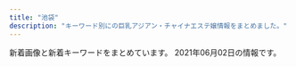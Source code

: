 ```yaml
---
title: "池袋"
description: "キーワード別にの巨乳アジアン・チャイナエステ嬢情報をまとめました。"
---
```


新着画像と新着キーワードをまとめています。
2021年06月02日の情報です。

<DmmAffiliateIns />
<KeywordTable
  shops={
    [
    {
        "station": "JR\u6c60\u888b\u99c5\u6771\u53e3",
        "keywords": {
            "86": 34,
            "C": 63,
            "84": 54,
            "85": 17,
            "D": 26
        },
        "name": "\u73ca\u745a\u6d77\u5cb8",
        "url": "http://ccgirl.work/",
        "img_links": [
            "http://ccgirl.work/img/bana02.jpg",
            "http://ccgirl.work/staff/kayuri2.jpg",
            "http://www.ccgirl.work/img/bana03.jpg",
            "http://ccgirl.work/staff/riri1.jpg",
            "http://ccgirl.work/staff/kayuri3.jpg",
            "http://ccgirl.work/staff/ai1.jpg",
            "http://ccgirl.work/staff/aya1.jpg",
            "http://ccgirl.work/staff/koko1.jpg",
            "http://www.ccgirl.work/img/bana02.jpg",
            "http://ccgirl.work/staff/aya2.jpg",
            "http://ccgirl.work/img/contentsbottom.png",
            "http://ccgirl.work/staff/aya3.jpg",
            "http://www.ccgirl.work/staff/aya3.jpg",
            "http://ccgirl.work/staff/kayuri1.jpg",
            "http://ccgirl.work/img/interior.jpg",
            "http://www.ccgirl.work/staff/riri1.jpg",
            "http://ccgirl.work/img/bana03.jpg",
            "http://www.ccgirl.work/staff/hana1.jpg",
            "http://www.ccgirl.work/staff/koko1.jpg",
            "http://www.ccgirl.work/img/s/s_qa.png",
            "http://www.ccgirl.work/staff/riri2.jpg",
            "http://ccgirl.work/staff/koko2.jpg",
            "http://www.ccgirl.work/staff/aya1.jpg",
            "http://www.ccgirl.work/staff/aya2.jpg",
            "http://www.ccgirl.work/staff/kayuri1.jpg",
            "http://ccgirl.work/img/s/s_qa.png",
            "http://ccgirl.work/img/icon/new.jpg",
            "http://www.ccgirl.work/staff/koko2.jpg",
            "http://www.ccgirl.work/staff/ai1.jpg",
            "http://ccgirl.work/staff/ai3.jpg",
            "http://ccgirl.work/staff/ai2.jpg",
            "http://www.ccgirl.work/img/contentsbottom.png",
            "http://ccgirl.work/staff/hana1.jpg",
            "http://www.ccgirl.work/img/icon/new.jpg",
            "http://ccgirl.work/staff/riri2.jpg"
        ]
    },
    {
        "img_links": [
            "https://honeybee2.com/images/img_gallery_01.png",
            "https://honeybee2.com/images_staff/150/091116274617.jpg",
            "https://honeybee2.com/images/bnr_side_card.png",
            "https://honeybee2.com/images/bnr_88_31.jpg",
            "https://honeybee2.com/images_staff/134/041314164177.jpg",
            "https://honeybee2.com/images/icon_ranking_04.png",
            "https://honeybee2.com/images/bnr_200_40.jpg",
            "https://honeybee2.com/images_staff/99/110211050217.jpg",
            "https://honeybee2.com/images/icon_ranking_01.png",
            "https://honeybee2.com/images/vis_profileframe.png",
            "https://honeybee2.com/images/no_image.jpg",
            "https://honeybee2.com/images/bnr_160_45.jpg",
            "https://honeybee2.com/images_staff/133/050114310512.jpg",
            "https://honeybee2.com/images_staff/111/070714141435.jpg",
            "https://honeybee2.com/images_staff/133/041312285087.jpg",
            "https://honeybee2.com/images_staff/111/050114432551.jpg",
            "https://honeybee2.com/images_staff/117/050114225897.jpg",
            "https://honeybee2.com/images/img_gallery_04.png",
            "https://honeybee2.com/images_staff/60/032207120681.jpg",
            "https://honeybee2.com/images/img_info_01.png",
            "https://honeybee2.com/images_staff/150/050113284720.jpg",
            "https://honeybee2.com/images/icon_new.png",
            "https://honeybee2.com/images_staff/175/050113092189.jpg",
            "https://honeybee2.com/images/pagetop_off.png",
            "https://honeybee2.com/images_staff/60/050115251333.jpg",
            "https://honeybee2.com/images/btn_next.png",
            "https://honeybee2.com/images_staff/108/050115134296.jpg",
            "https://honeybee2.com/images/img_info.png",
            "https://honeybee2.com/images/btn_back.png",
            "https://honeybee2.com/images_staff/142/050113450875.jpg",
            "https://honeybee2.com/images/img_gallery_05.png",
            "https://honeybee2.com/images/bnr_468_60.jpg",
            "https://honeybee2.com/images/img_gallery_03.png",
            "https://honeybee2.com/images/icon_ranking_03.png",
            "https://honeybee2.com/images_staff/99/050115040623.jpg",
            "https://honeybee2.com/images_staff/168/111319171076.jpg",
            "https://honeybee2.com/images/vis_castframe_01.png",
            "https://honeybee2.com/images/bnr_side_concept.png",
            "https://honeybee2.com/images_staff/176/050115410027.jpg",
            "https://honeybee2.com/images/img_gallery_06.png",
            "https://honeybee2.com/images/img_info_02.png",
            "https://honeybee2.com/images_staff/136/041523165620.jpg",
            "https://honeybee2.com/images/img_info_03.png",
            "https://honeybee2.com/images_staff/142/060611265633.jpg",
            "https://honeybee2.com/images_staff/136/050114025434.jpg",
            "https://honeybee2.com/images/icon_ranking_05.png",
            "https://honeybee2.com/images_staff/168/050113400416.jpg",
            "https://honeybee2.com/images_staff/117/082321050834.jpg",
            "https://honeybee2.com/images/img_gallery_02.png"
        ],
        "keywords": {
            "C": 261,
            "D": 197,
            "82": 65,
            "83": 144,
            "88": 44,
            "84": 250,
            "85": 99,
            "F": 45
        },
        "station": "JR\u6c60\u888b\u99c5\u897f\u53e3(\u5317)",
        "url": "https://honeybee2.com/",
        "name": "\u30cf\u30cb\u30fc\u30d3\u30fc"
    },
    {
        "keywords": {},
        "url": "http://iris.iest.info/",
        "img_links": [],
        "station": "JR\u6c60\u888b\u99c5\u6771\u53e3",
        "name": "\u30b9\u30de\u30a4\u30eb"
    },
    {
        "img_links": [
            "http://foryou-est.tokyo/images/zi_staff.png",
            "http://foryou-est.tokyo/images/down.png",
            "http://foryou-est.tokyo/images/yuri.jpg",
            "http://foryou-est.tokyo/images/yumi.jpg",
            "http://foryou-est.tokyo/images/up.png",
            "http://foryou-est.tokyo/images/sp02.jpg",
            "http://foryou-est.tokyo/images/aya.jpg",
            "http://foryou-est.tokyo/images/mobile.png",
            "http://foryou-est.tokyo/images/mika.jpg",
            "http://foryou-est.tokyo/images/yuki.jpg",
            "http://foryou-est.tokyo/images/sp03.jpg",
            "http://foryou-est.tokyo/images/flash1.jpg",
            "http://foryou-est.tokyo/images/kina.jpg",
            "http://foryou-est.tokyo/images/sp01.jpg",
            "http://foryou-est.tokyo/images/ai.jpg",
            "http://foryou-est.tokyo/images/riri.jpg",
            "http://foryou-est.tokyo/images/emi.jpg"
        ],
        "url": "http://foryou-est.tokyo/",
        "keywords": {},
        "name": "For You",
        "station": "JR\u6c60\u888b\u99c5\u897f\u53e3"
    },
    {
        "name": "\u5fc3\u30d1\u30e9\u30c0\u30a4\u30b9",
        "keywords": {},
        "station": "JR\u6c60\u888b\u99c5\u897f\u53e3",
        "img_links": [
            "http://new-paradise.net/images/flash1.jpg",
            "http://new-paradise.net/images/kanna02.jpg",
            "http://new-paradise.net/images/r3.jpg",
            "http://new-paradise.net/images/kiki.jpg",
            "http://new-paradise.net/images/misaki01.jpg",
            "http://new-paradise.net/images/misaki02.jpg",
            "http://new-paradise.net/images/a4.jpg",
            "http://new-paradise.net/images/down.png",
            "http://new-paradise.net/images/noa.jpg",
            "http://new-paradise.net/images/info.jpg",
            "http://new-paradise.net/images/itigo.jpg",
            "http://new-paradise.net/images/a6.jpg",
            "http://new-paradise.net/images/zi_staff.png",
            "http://new-paradise.net/images/a7.jpg",
            "http://new-paradise.net/images/a3.jpg",
            "http://new-paradise.net/images/a2.jpg",
            "http://new-paradise.net/images/a5.jpg",
            "http://new-paradise.net/images/kiki02.jpg",
            "http://new-paradise.net/images/up.png",
            "http://new-paradise.net/images/a1.jpg",
            "http://new-paradise.net/images/honoka.jpg",
            "http://new-paradise.net/images/mobile.png",
            "http://new-paradise.net/images/g0.jpg"
        ],
        "url": "http://new-paradise.net/"
    },
    {
        "url": "http://www.yurari-massage.work/",
        "name": "\u3086\u3089\u308a",
        "keywords": {
            "87": 8,
            "88": 3,
            "E": 6,
            "86": 23,
            "C": 35,
            "D": 14
        },
        "station": "JR\u6c60\u888b\u99c5\u897f\u53e3(\u5317)",
        "img_links": [
            "http://www.yurari-massage.work/img/m6.jpg",
            "http://www.yurari-massage.work/img/st29.jpg",
            "http://www.yurari-massage.work/img/sta31.jpg",
            "http://www.yurari-massage.work/img/st22.jpg",
            "http://www.yurari-massage.work/img/m4.jpg",
            "http://www.yurari-massage.work/img/mobile.png",
            "http://www.yurari-massage.work/img/st022.jpg",
            "http://www.yurari-massage.work/img/sta32.jpg",
            "http://www.yurari-massage.work/img/sta30.jpg",
            "http://www.yurari-massage.work/img/sta22.jpg",
            "http://www.yurari-massage.work/img/head.jpg",
            "http://www.yurari-massage.work/img/st32.jpg",
            "http://www.yurari-massage.work/img/m60.jpg",
            "http://www.yurari-massage.work/img/st027.jpg",
            "http://www.yurari-massage.work/img/m1.jpg",
            "http://www.yurari-massage.work/img/sta4.jpg",
            "http://www.yurari-massage.work/img/st30.jpg",
            "http://www.yurari-massage.work/img/st021.jpg",
            "http://www.yurari-massage.work/img/sta27.jpg",
            "http://www.yurari-massage.work/img/st031.jpg",
            "http://www.yurari-massage.work/img/st4.jpg",
            "http://www.yurari-massage.work/img/sta7.jpg",
            "http://www.yurari-massage.work/img/st11.jpg",
            "http://www.yurari-massage.work/img/sta29.jpg",
            "http://www.yurari-massage.work/img/sta25.jpg",
            "http://www.yurari-massage.work/img/st25.jpg",
            "http://www.yurari-massage.work/img/nos.jpg",
            "http://www.yurari-massage.work/img/sta21.jpg",
            "http://www.yurari-massage.work/img/r9.jpg",
            "http://www.yurari-massage.work/img/m2.jpg",
            "http://www.yurari-massage.work/img/campian.jpg",
            "http://www.yurari-massage.work/img/st21.jpg",
            "http://www.yurari-massage.work/img/sta26.jpg",
            "http://www.yurari-massage.work/img/st032.jpg",
            "http://www.yurari-massage.work/img/m30.jpg",
            "http://www.yurari-massage.work/img/st19.jpg",
            "http://www.yurari-massage.work/img/m20.jpg",
            "http://www.yurari-massage.work/img/st31.jpg",
            "http://www.yurari-massage.work/img/st030.jpg",
            "http://www.yurari-massage.work/img/m40.jpg",
            "http://www.yurari-massage.work/img/st7.jpg",
            "http://www.yurari-massage.work/img/st07.jpg",
            "http://www.yurari-massage.work/img/st017.jpg",
            "http://www.yurari-massage.work/img/m10.jpg",
            "http://www.yurari-massage.work/img/st26.jpg",
            "http://www.yurari-massage.work/img/m50.jpg",
            "http://www.yurari-massage.work/img/st27.jpg",
            "http://www.yurari-massage.work/img/st026.jpg",
            "http://www.yurari-massage.work/img/m5.jpg",
            "http://www.yurari-massage.work/img/m3.jpg",
            "http://www.yurari-massage.work/img/st17.jpg"
        ]
    },
    {
        "img_links": [
            "http://koi.este.work/b_girl.png",
            "http://koi.este.work/t1.jpg",
            "http://momipara.jp/img/link/momi88.jpg",
            "http://koi.este.work/b_news.png",
            "http://koi.este.work/tennai4.jpg",
            "http://koi.este.work/mens-esthe.png",
            "http://koi.este.work/2/uploadimg/1565558725.jpg",
            "http://koi.este.work/tennai.png",
            "http://koi.este.work/top.jpg",
            "http://koi.este.work/2/uploadimg/1579481243.jpg",
            "http://koi.este.work/t3.jpg",
            "http://koi.este.work/2/uploadimg/1577672563.jpg",
            "http://koi.este.work/tennai2.jpg",
            "http://koi.este.work/tennai3.jpg",
            "http://koi.este.work/2/uploadimg/1601879728.jpg",
            "http://koi.este.work/up_5_3_0.jpg"
        ],
        "station": "JR\u6c60\u888b\u99c5\u897f\u53e3",
        "name": "\u604b",
        "url": "http://koi.este.work/",
        "keywords": {
            "83": 18,
            "C": 12,
            "D": 18,
            "86": 6,
            "85": 6
        }
    },
    {
        "url": "http://hanamizuki.jpn.cm/",
        "station": "JR\u6c60\u888b\u99c5\u6771\u53e3",
        "keywords": {
            "95": 1,
            "H": 2,
            "88": 1
        },
        "name": "\u6c34\u6728\u82b1",
        "img_links": [
            "http://hanamizuki.jpn.cm/images/room4.jpg",
            "http://hanamizuki.jpn.cm/images/room2.jpg",
            "http://hanamizuki.jpn.cm/images/mobile.png",
            "http://hanamizuki.jpn.cm/images/s_staff.png",
            "http://hanamizuki.jpn.cm/images/room1.jpg",
            "http://hanamizuki.jpn.cm/images/room3.jpg",
            "http://hanamizuki.jpn.cm/images/top.png",
            "http://hanamizuki.jpn.cm/photos/sites/43/2019/12/2019122511054726.jpg",
            "http://hanamizuki.jpn.cm/photos/sites/43/2017/11/2017110204162215.jpg",
            "http://hanamizuki.jpn.cm/images/s_news.png",
            "http://hanamizuki.jpn.cm/photos/sites/43/2021/02/2021020211590282.jpg",
            "http://hanamizuki.jpn.cm/photos/sites/43/2019/12/2019122511054178.jpg",
            "http://hanamizuki.jpn.cm/photos/sites/43/2017/11/2017110204161468.jpg"
        ]
    },
    {
        "station": "JR\u6c60\u888b\u99c5\u897f\u53e3(\u5317)",
        "img_links": [
            "http://es-hana.work/img/yui1.jpg",
            "http://es-hana.work/images/sys2.jpg",
            "http://es-hana.work/images/line.jpg",
            "http://es-hana.work/staff/ai.jpg",
            "http://es-hana.work/images/staff_t.jpg",
            "http://es-hana.work/images/ac1.jpg",
            "http://es-hana.work/images/5.jpg",
            "http://es-hana.work/images/head.jpg",
            "http://es-hana.work/staff/miki.jpg",
            "http://es-hana.work/images/ac2.jpg",
            "http://es-hana.work/images/1.jpg",
            "http://es-hana.work/images/tg.jpg",
            "http://es-hana.work/images/8.jpg",
            "http://es-hana.work/staff/haruka.jpg",
            "http://es-hana.work/images/interior_t.jpg",
            "http://es-hana.work/img/miki1.jpg",
            "http://es-hana.work/staff/nana.jpg",
            "http://es-hana.work/img/aya1.jpg",
            "http://es-hana.work/images/3.jpg",
            "http://es-hana.work/img/nami1.jpg",
            "http://es-hana.work/images/2.jpg",
            "http://es-hana.work/images/sys1.jpg",
            "http://es-hana.work/images/news.jpg",
            "http://es-hana.work/img/haruka1.jpg",
            "http://es-hana.work/images/7.jpg",
            "http://es-hana.work/images/int.jpg",
            "http://es-hana.work/images/9.jpg",
            "http://es-hana.work/images/6.jpg",
            "http://es-hana.work/staff/yuna.jpg",
            "http://es-hana.work/staff/yui.jpg",
            "http://es-hana.work/img/rina1.jpg",
            "http://es-hana.work/img/ai1.jpg",
            "http://es-hana.work/img/nana1.jpg",
            "http://es-hana.work/staff/aya.jpg",
            "http://es-hana.work/staff/rina.jpg",
            "http://es-hana.work/staff/nami.jpg"
        ],
        "name": "\u82b1\u6c34\u6728",
        "url": "http://es-hana.work/",
        "keywords": {}
    },
    {
        "name": "\u6e80\u6708\u5802",
        "img_links": [],
        "url": "http://mangetsudou.tyo.cm/",
        "keywords": {},
        "station": "JR\u6c60\u888b\u99c5\u897f\u53e3"
    },
    {
        "url": "http://primore.jpest.net/",
        "name": "Primore \uff5e\u30d7\u30ea\u30e2\u30a2\uff5e",
        "keywords": {},
        "station": "JR\u6c60\u888b\u99c5\u6771\u53e3",
        "img_links": [
            "http://primore.jpest.net/uploads//sites/9/2020/06/aroma1.jpg",
            "http://primore.jpest.net/uploads//sites/9/2020/06/02.jpg",
            "http://primore.jpest.net/uploads//sites/9/2020/06/r4.jpg",
            "http://primore.jpest.net/uploads//sites/9/2020/06/s4.jpg",
            "http://primore.jpest.net/uploads//sites/9/2020/06/r3.jpg",
            "http://primore.jpest.net/uploads//sites/9/2020/06/01.jpg",
            "http://primore.jpest.net/uploads//sites/9/2020/06/s2.jpg",
            "http://primore.jpest.net/uploads//sites/9/2020/06/s3.jpg",
            "http://primore.jpest.net/uploads//sites/9/2020/06/top-2.png",
            "http://primore.jpest.net/uploads//sites/9/2020/06/r2.jpg",
            "http://primore.jpest.net/uploads//sites/9/2020/06/r5.jpg",
            "http://primore.jpest.net/uploads//sites/9/2021/04/1.jpg",
            "http://primore.jpest.net/uploads//sites/9/2021/04/2.jpg",
            "http://primore.jpest.net/uploads//sites/9/2020/06/4.jpg",
            "http://primore.jpest.net/uploads//sites/9/2021/04/3.jpg",
            "http://primore.jpest.net/uploads//sites/9/2020/06/aroma2.jpg",
            "http://primore.jpest.net/uploads//sites/9/2020/06/s1.jpg",
            "http://primore.jpest.net/uploads//sites/9/2020/06/top1-3.png",
            "http://primore.jpest.net/uploads//sites/9/2020/06/r1.jpg"
        ]
    },
    {
        "img_links": [
            "http://awakoku.net/girls/miyuki1.jpg",
            "http://awakoku.net/girls/aya1.jpg",
            "http://awakoku.net/girls/miyuki2.jpg",
            "http://awakoku.net/image/pickup.jpg",
            "http://manpuku-web2.sakura.ne.jp/awakoku/image/header.jpg",
            "http://awakoku.net/topics/img/7-1.jpg",
            "http://awakoku.net/girls/yumi.jpg",
            "http://awakoku.net/girls/nana11.jpg",
            "http://awakoku.net/girls/noimage.jpg",
            "http://awakoku.net/girls/misaki2.jpg",
            "http://awakoku.net/girls/kana1.jpg",
            "http://awakoku.net/girls/nagisa1.jpg",
            "http://awakoku.net/girls/yuri2.jpg",
            "http://awakoku.net/girls/hana1.jpg",
            "http://awakoku.net/girls/nagisa2.jpg",
            "http://awakoku.net/girls/kana2.jpg",
            "http://awakoku.net/girls/nana22.jpg",
            "http://awakoku.net/girls/sakura1.jpg",
            "http://awakoku.net/girls/saki1.jpg",
            "http://awakoku.net/girls/yuri1.jpg",
            "http://awakoku.net/girls/misaki1.jpg",
            "http://awakoku.net/girls/ami1.jpg",
            "http://awakoku.net/girls/mina2.jpg",
            "http://awakoku.net/girls/hana2.jpg",
            "http://awakoku.net/girls/mina1.jpg"
        ],
        "url": "http://awakoku.net/",
        "station": "JR\u6c60\u888b\u99c5\u897f\u53e3",
        "keywords": {
            "F": 1,
            "87": 3,
            "C": 23,
            "83": 4,
            "84": 3,
            "D": 1,
            "88": 2,
            "85": 2,
            "86": 1,
            "E": 2
        },
        "name": "\u30a2\u30ef\u56fd\u515a"
    },
    {
        "img_links": [
            "http://manian-ikebukuro.com/image/cast/cast_64_1_s.jpg",
            "http://manian-ikebukuro.com/image/cast/10x10.jpg",
            "http://manian-ikebukuro.com/image/cast/cast_64_2_l.jpg",
            "http://manian-ikebukuro.com/img/news3.png",
            "http://manian-ikebukuro.com/image/cast/cast_75_1_s.jpg",
            "http://manian-ikebukuro.com/image/cast/cast_74_1_l.jpg",
            "http://manian-ikebukuro.com/image/cast/cast_70_2_l.jpg",
            "http://manian-ikebukuro.com/img/header0.jpg",
            "http://manian-ikebukuro.com/image/cast/cast_67_1_s.jpg",
            "http://manian-ikebukuro.com/image/cast/cast_2_2_l.jpg",
            "http://manian-ikebukuro.com/image/cast/cast_63_1_s.jpg",
            "http://manian-ikebukuro.com/image/cast/cast_80_1_l.jpg",
            "http://manian-ikebukuro.com/sp/img/tel.png",
            "http://manian-ikebukuro.com/image/cast/cast_68_1_s.jpg",
            "http://manian-ikebukuro.com/image/cast/cast_47_1_s.jpg",
            "http://manian-ikebukuro.com/image/cast/cast_63_1_l.jpg",
            "http://manian-ikebukuro.com/image/cast/cast_64_1_l.jpg",
            "http://manian-ikebukuro.com/image/cast/cast_74_2_l.jpg",
            "http://manian-ikebukuro.com/image/cast/cast_75_1_l.jpg",
            "http://manian-ikebukuro.com/image/cast/cast_74_1_s.jpg",
            "http://manian-ikebukuro.com/image/cast/cast_69_1_s.jpg",
            "http://manian-ikebukuro.com/image/cast/cast_6_2_l.jpg",
            "http://manian-ikebukuro.com/image/cast/cast_47_2_l.jpg",
            "http://manian-ikebukuro.com/image/cast/cast_71_1_s.jpg",
            "http://manian-ikebukuro.com/img/tel.png",
            "http://manian-ikebukuro.com/img/news1.png",
            "http://manian-ikebukuro.com/image/cast/cast_2_1_s.jpg",
            "http://manian-ikebukuro.com/image/cast/cast_77_1_s.jpg",
            "http://manian-ikebukuro.com/img/pickupGirl.png",
            "http://manian-ikebukuro.com/image/cast/cast_67_2_l.jpg",
            "http://manian-ikebukuro.com/image/cast/cast_80_2_l.jpg",
            "http://manian-ikebukuro.com/img/bar_profile.png",
            "http://manian-ikebukuro.com/img/spSite.jpg",
            "http://manian-ikebukuro.com/image/cast/cast_73_1_l.jpg",
            "http://manian-ikebukuro.com/img/bar_staff.png",
            "http://manian-ikebukuro.com/image/cast/cast_73_1_s.jpg",
            "http://manian-ikebukuro.com/image/cast/cast_6_1_l.jpg",
            "http://manian-ikebukuro.com/image/cast/cast_6_1_s.jpg",
            "http://manian-ikebukuro.com/image/cast/cast_2_1_l.jpg",
            "http://manian-ikebukuro.com/image/cast/cast_70_1_l.jpg",
            "http://manian-ikebukuro.com/image/cast/cast_75_2_l.jpg",
            "http://manian-ikebukuro.com/img/line1.jpg",
            "http://manian-ikebukuro.com/image/cast/cast_73_2_l.jpg",
            "http://manian-ikebukuro.com/image/cast/cast_67_1_l.jpg",
            "http://manian-ikebukuro.com/img/QRcode.png",
            "http://manian-ikebukuro.com/image/cast/cast_70_1_s.jpg",
            "http://manian-ikebukuro.com/image/cast/cast_47_1_l.jpg",
            "http://manian-ikebukuro.com/image/cast/cast_80_1_s.jpg"
        ],
        "station": "JR\u6c60\u888b\u99c5\u6771\u53e3",
        "url": "http://manian-ikebukuro.com/",
        "name": "\u6d17\u4f53\u30de\u30cb\u30a2",
        "keywords": {}
    },
    {
        "keywords": {
            "C": 8
        },
        "url": "http://monaliza.xyz/",
        "station": "JR\u6c60\u888b\u99c5\u897f\u53e3",
        "img_links": [
            "http://monaliza.xyz/images/index_c1.jpg",
            "http://monaliza.xyz/images/r02.jpg",
            "http://monaliza.xyz/images/gallery_image01b.jpg",
            "http://monaliza.xyz/images/r03.jpg",
            "http://monaliza.xyz/images/g6.jpg",
            "http://monaliza.xyz/images/r04.jpg",
            "http://monaliza.xyz/images/index_c2.jpg",
            "http://monaliza.xyz/images/mobile.jpg",
            "http://monaliza.xyz/images/aoyi.jpg",
            "http://monaliza.xyz/images/r01.jpg",
            "http://monaliza.xyz/images/top.jpg",
            "http://monaliza.xyz/images/g4.jpg",
            "http://monaliza.xyz/images/index_c3.jpg",
            "http://monaliza.xyz/images/g7.jpg",
            "http://monaliza.xyz/images/yuki.jpg"
        ],
        "name": "MONA\u30fbLIZA \u30e2\u30ca\u30fb\u30ea\u30b6"
    },
    {
        "station": "JR\u6c60\u888b\u99c5\u897f\u53e3",
        "url": "http://c-sun2.com/",
        "keywords": {
            "85": 4,
            "83": 10,
            "84": 8,
            "81": 4,
            "82": 10
        },
        "img_links": [
            "http://c-sun2.com/image/cast/cast_471_2_l.jpg",
            "http://c-sun2.com/image/cast/cast_393_2_l.jpg",
            "http://c-sun2.com/image/cast/cast_390_2_l.jpg",
            "http://c-sun2.com/image/shame/192_1_l.jpg",
            "http://c-sun2.com/image/cast/cast_393_1_l.jpg",
            "http://c-sun2.com/img/topbar_news.png",
            "http://c-sun2.com/image/cast/cast_466_2_l.jpg",
            "http://c-sun2.com/image/cast/cast_485_2_l.jpg",
            "http://c-sun2.com/image/cast/cast_496_1_l.jpg",
            "http://c-sun2.com/image/cast/cast_453_2_l.jpg",
            "http://c-sun2.com/image/cast/cast_466_1_l.jpg",
            "http://c-sun2.com/img/header.jpg",
            "http://c-sun2.com/image/cast/cast_533_2_l.jpg",
            "http://c-sun2.com/image/cast/cast_326_2_l.jpg",
            "http://c-sun2.com/image/cast/cast_484_2_l.jpg",
            "http://c-sun2.com/image/cast/cast_524_2_l.jpg",
            "http://c-sun2.com/img/topbar_osusume.png",
            "http://c-sun2.com/image/cast/cast_534_2_l.jpg",
            "http://c-sun2.com/image/cast/cast_473_1_l.jpg",
            "http://c-sun2.com/image/cast/cast_362_1_l.jpg",
            "http://c-sun2.com/image/cast/cast_360_1_l.jpg",
            "http://c-sun2.com/image/cast/cast_484_1_l.jpg",
            "http://c-sun2.com/image/cast/cast_360_2_l.jpg",
            "http://c-sun2.com/image/cast/cast_533_1_l.jpg",
            "http://c-sun2.com/image/cast/cast_524_1_l.jpg",
            "http://c-sun2.com/img/bar_grallery.png",
            "http://c-sun2.com/image/cast/cast_473_2_l.jpg",
            "http://c-sun2.com/image/cast/cast_492_1_l.jpg",
            "http://c-sun2.com/image/cast/cast_357_1_l.jpg",
            "http://c-sun2.com/image/cast/cast_390_1_l.jpg",
            "http://c-sun2.com/img/bar_profile.png",
            "http://c-sun2.com/image/cast/cast_580_1_l.jpg",
            "http://c-sun2.com/img/topbar_camp.png",
            "http://c-sun2.com/image/cast/cast_496_2_l.jpg",
            "http://c-sun2.com/image/cast/cast_534_1_l.jpg",
            "http://c-sun2.com/image/cast/cast_485_1_l.jpg",
            "http://c-sun2.com/img/bar_therapist.png",
            "http://c-sun2.com/image/cast/cast_492_2_l.jpg",
            "http://c-sun2.com/image/cast/cast_471_1_l.jpg",
            "http://c-sun2.com/image/cast/cast_453_1_l.jpg",
            "http://c-sun2.com/img/event/camp3.jpg",
            "http://c-sun2.com/img/icon/new.png",
            "http://c-sun2.com/image/cast/cast_326_1_l.jpg",
            "http://c-sun2.com/image/cast/cast_357_2_l.jpg",
            "http://c-sun2.com/image/cast/cast_362_2_l.jpg"
        ],
        "name": "\u30b9\u30a4\u30fc\u30c8\u30de\u30c3\u30c8"
    },
    {
        "img_links": [
            "http://salon-arm.com/staff/reina/01mb.jpg",
            "http://salon-arm.com/staff/nana/01mb.jpg",
            "http://salon-arm.com/staff/saya/01mb.jpg",
            "http://salon-arm.com/pic/top.png",
            "http://salon-arm.com/staff/midori/01mb.jpg",
            "http://salon-arm.com/staff/mai/01mb.jpg",
            "http://salon-arm.com/staff/kaori/01.jpg",
            "http://salon-arm.com/staff/ichigo/01.jpg",
            "http://salon-arm.com/staff/midori/01.jpg",
            "http://salon-arm.com/staff/ai/01mb.jpg",
            "http://salon-arm.com/staff/ichigo/01mb.jpg",
            "http://salon-arm.com/staff/yuuka/01.jpg",
            "http://salon-arm.com/staff/ai/01.jpg",
            "http://salon-arm.com/img/ttl_tnew.png",
            "http://salon-arm.com/img/ttl_concept.png",
            "http://salon-arm.com/staff/ringo/01.jpg",
            "http://salon-arm.com/staff/ringo/01mb.jpg",
            "http://salon-arm.com/pic/head.png",
            "http://salon-arm.com/staff/yuuka/01mb.jpg",
            "http://salon-arm.com/img/ttl_line.png",
            "http://salon-arm.com/staff/rika/01.jpg",
            "http://salon-arm.com/img/ttl_mobile.png",
            "http://salon-arm.com/i/files/homeimg.jpg",
            "http://salon-arm.com/staff/mai/01.jpg",
            "http://salon-arm.com/img/att.jpg",
            "http://salon-arm.com/staff/reina/01.jpg",
            "http://salon-arm.com/staff/saya/01.jpg",
            "http://salon-arm.com/staff/kaori/01mb.jpg",
            "http://salon-arm.com/staff/rika/01mb.jpg",
            "http://salon-arm.com/img/ttl_staff.png",
            "http://salon-arm.com/staff/emi/01mb.jpg",
            "http://salon-arm.com/staff/emi/01.jpg",
            "http://salon-arm.com/staff/nana/01.jpg"
        ],
        "keywords": {
            "C": 21
        },
        "url": "http://salon-arm.com/",
        "name": "\u30a2\u30ed\u30de\u30ed\u30de\u30f3\u30b9",
        "station": "JR\u6c60\u888b\u99c5\u897f\u53e3"
    },
    {
        "station": "JR\u6c60\u888b\u99c5\u897f\u53e3",
        "url": "http://esthe-treat.com/",
        "img_links": [
            "http://esthe-treat.com/img/add.jpg",
            "http://esthe-treat.com/staff/miki/01.jpg",
            "http://esthe-treat.com/img/t-r.jpg",
            "http://esthe-treat.com/staff/yuyu/01.jpg",
            "http://esthe-treat.com/img/pic.jpg",
            "http://esthe-treat.com/img/t-o.jpg",
            "http://esthe-treat.com/img/t-t.jpg",
            "http://esthe-treat.com/img/tit.jpg",
            "http://esthe-treat.com/img/info.jpg",
            "http://esthe-treat.com/img/pc.jpg",
            "http://esthe-treat.com/staff/natumi/01.jpg",
            "http://esthe-treat.com/img/t-s.jpg",
            "http://esthe-treat.com/staff/rena/01.jpg",
            "http://esthe-treat.com/img/botton.jpg",
            "http://esthe-treat.com/img/sysetc.png",
            "http://esthe-treat.com/img/sys2.png",
            "http://esthe-treat.com/img/tel.jpg",
            "http://esthe-treat.com/img/t-a.jpg",
            "http://esthe-treat.com/img/cam.jpg",
            "http://esthe-treat.com/staff/ami/01.jpg",
            "http://esthe-treat.com/img/sys1.png",
            "http://esthe-treat.com/img/adrs.jpg"
        ],
        "name": "\u53f0\u6e7e\u5e78\u904b\u30ea\u30e9\u30af\u30bc\u30fc\u30b7\u30e7\u30f3",
        "keywords": {}
    },
    {
        "url": "https://www.aroma-angels.net/",
        "station": "JR\u6c60\u888b\u99c5\u897f\u53e3",
        "name": "AromaAngels\uff5e\u6c60\u888b\u30a2\u30ed\u30de\u30a8\u30f3\u30b8\u30a7\u30eb\u30ba\uff5e",
        "img_links": [
            "https://www.aroma-angels.net/images/ml_11_1_208.jpg",
            "https://www.aroma-angels.net/images/up_5_23_0.jpg",
            "https://www.aroma-angels.net/asset/img/top2.jpg",
            "https://www.aroma-angels.net/images/mc_1_2_1092.jpg",
            "https://www.aroma-angels.net/images/ml_11_1_239.jpg",
            "https://www.aroma-angels.net/asset/img/spacer900x360.png",
            "https://www.aroma-angels.net/images/link/link_19.jpg",
            "https://www.aroma-angels.net/images/ml_11_1_425.jpg",
            "https://www.aroma-angels.net/images/ml_11_1_960.jpg",
            "https://www.aroma-angels.net/images/ml_11_1_1064.jpg",
            "https://www.aroma-angels.net/images/ml_11_1_446.jpg",
            "https://www.aroma-angels.net/images/up_5_18_0.jpg",
            "https://www.aroma-angels.net/images/mc_1_1_240.jpg",
            "https://www.aroma-angels.net/images/mt_10_1_446.jpg",
            "https://www.aroma-angels.net/images/mc_1_1_508.jpg",
            "https://www.aroma-angels.net/images/ml_11_1_882.jpg",
            "https://www.aroma-angels.net/images/ml_11_1_505.jpg",
            "https://www.aroma-angels.net/images/mt_10_1_508.jpg",
            "https://www.aroma-angels.net/images/ml_11_1_105.jpg",
            "https://www.aroma-angels.net/images/mc_1_1_144.jpg",
            "https://www.aroma-angels.net/images/up_5_22_0.jpg",
            "https://www.aroma-angels.net/images/mc_1_1_505.jpg",
            "https://www.aroma-angels.net/images/ml_11_1_1272.jpg",
            "https://www.aroma-angels.net/images/ml_11_1_1285.jpg",
            "https://www.aroma-angels.net/asset/img/top.jpg",
            "https://www.aroma-angels.net/images/mc_1_1_1698.jpeg",
            "https://www.aroma-angels.net/images/mc_1_2_445.jpg",
            "https://www.aroma-angels.net/images/mc_1_1_105.jpg",
            "https://www.aroma-angels.net/images/mc_1_2_144.jpg",
            "https://www.aroma-angels.net/images/ml_11_1_445.jpg",
            "https://www.aroma-angels.net/images/ml_11_1_241.jpg",
            "https://www.aroma-angels.net/images/up_5_6_0.jpg",
            "https://www.aroma-angels.net/images/ml_11_1_1698.jpeg",
            "https://www.aroma-angels.net/images/ml_11_1_506.jpg",
            "https://www.aroma-angels.net/images/mt_10_1_144.jpg",
            "https://www.aroma-angels.net/images/mc_1_1_506.jpg",
            "https://www.aroma-angels.net/images/up_5_19_0.jpg",
            "https://www.aroma-angels.net/images/link/link_37.png",
            "https://www.aroma-angels.net/images/mc_1_1_445.jpg",
            "https://www.aroma-angels.net/images/ml_11_1_1411.jpg",
            "https://www.aroma-angels.net/images/up_5_7_0.jpg",
            "https://www.aroma-angels.net/images/link/link_34.jpg",
            "https://www.aroma-angels.net/images/ml_11_1_268.jpg",
            "https://www.aroma-angels.net/images/ml_11_1_507.jpg",
            "https://www.aroma-angels.net/images/up_5_12_0.jpg",
            "https://www.aroma-angels.net/images/mc_1_1_1092.jpg",
            "https://www.aroma-angels.net/images/ml_11_1_2202.jpg",
            "https://www.aroma-angels.net/images/up_5_27_0.jpg",
            "https://www.aroma-angels.net/images/up_5_14_0.jpg",
            "https://www.aroma-angels.net/images/ml_11_1_314.jpg",
            "https://www.aroma-angels.net/images/link/link_15.jpg",
            "https://www.aroma-angels.net/images/mt_10_1_506.jpg",
            "https://www.aroma-angels.net/images/mt_10_1_505.jpg",
            "https://menlog.net/link/menlog20040.jpg",
            "https://www.aroma-angels.net/images/mc_1_1_882.jpg",
            "https://estama.jp/assets_new/default/pc/img/page/link/estama_200_40.png",
            "https://www.aroma-angels.net/images/up_5_5_0.jpg",
            "https://www.aroma-angels.net/images/mc_1_1_446.jpg",
            "https://www.aroma-angels.net/asset/img/spacer_gallery.png",
            "https://www.aroma-angels.net/images/up_5_17_0.jpg",
            "https://www.aroma-angels.net/images/up_5_15_0.jpg",
            "https://www.aroma-angels.net/asset/img/spacer300x450.png",
            "https://www.aroma-angels.net/images/ml_11_1_144.jpg",
            "https://www.aroma-angels.net/images/link/link_31.jpg",
            "https://www.aroma-angels.net/images/up_5_25_0.jpg",
            "https://www.aroma-angels.net/images/up_5_9_0.jpg",
            "https://www.aroma-angels.net/images/ml_11_1_240.jpg",
            "https://www.aroma-angels.net/images/mt_10_1_105.jpg",
            "https://www.aroma-angels.net/images/ml_11_1_1092.jpg",
            "https://www.aroma-angels.net/images/up_5_26_0.jpg",
            "https://www.aroma-angels.net/images/up_5_13_0.jpg",
            "https://www.aroma-angels.net/images/up_5_8_0.jpg",
            "https://www.aroma-angels.net/images/ml_11_1_508.jpg",
            "https://www.aroma-angels.net/images/mc_1_2_105.jpg",
            "https://www.aroma-angels.net/images/up_5_10_0.jpg",
            "https://www.aroma-angels.net/images/mc_1_1_1064.jpg",
            "https://www.aroma-angels.net/images/link/link_27.jpg",
            "https://www.aroma-angels.net/images/ml_11_1_1338.jpg",
            "https://www.aroma-angels.net/images/up_5_11_0.jpeg"
        ],
        "keywords": {
            "85": 11,
            "89": 1,
            "87": 4,
            "86": 5,
            "88": 3,
            "C": 43,
            "D": 15,
            "83": 1
        }
    },
    {
        "url": "http://tsukinokoi.com/",
        "name": "\u6708\u306e\u604b",
        "keywords": {
            "\u30bb\u30af\u30b7\u30fc": 1
        },
        "img_links": [
            "http://tsukinokoi.com/images/QRcode.png",
            "http://tsukinokoi.com/img/staff/144652745411466600.jpg",
            "http://tsukinokoi.com/images/news3.png",
            "http://tsukinokoi.com/images/bar_gallery.png",
            "http://tsukinokoi.com/img/staff/151584629124140300.jpg",
            "http://tsukinokoi.com/img/staff/155818741107218300.jpg",
            "http://tsukinokoi.com/images/news1.png",
            "http://tsukinokoi.com/img/staff/148073918839938900.jpg",
            "http://tsukinokoi.com/images/bar_staff.png",
            "http://tsukinokoi.com/img/staff/148586605226742500.jpg",
            "http://tsukinokoi.com/img/staff/148256052554824000.jpg",
            "http://tsukinokoi.com/images/event/2020/m06.png",
            "http://tsukinokoi.com/img/staff/142919725579809100.png",
            "http://tsukinokoi.com/img/staff/148586605222864500.jpg",
            "http://tsukinokoi.com/img/staff/160622584020640000.jpg",
            "http://tsukinokoi.com/img/staff/153079932824200700.jpg",
            "http://tsukinokoi.com/images/pickupGirl2014.png",
            "http://tsukinokoi.com/images/bar_top.png",
            "http://tsukinokoi.com/img/staff/155204782386136400.jpg",
            "http://tsukinokoi.com/img/staff/152008703796356600.jpg",
            "http://tsukinokoi.com/img/staff/155611310658540500.jpg",
            "http://tsukinokoi.com/img/staff/154673852166026500.jpg"
        ],
        "station": "JR\u6c60\u888b\u99c5\u897f\u53e3"
    },
    {
        "station": "JR\u6c60\u888b\u99c5\u897f\u53e3",
        "img_links": [
            "http://www.coco-8.jp/_src/36746379/aki.jpg",
            "http://www.coco-8.jp/_src/36820892/cam3.png",
            "http://www.coco-8.jp/_src/54960396/wechatimg955.jpg",
            "http://www.coco-8.jp/_src/36746346/maya.jpg",
            "http://www.coco-8.jp/_src/36746704/g5.png",
            "http://www.coco-8.jp/_src/37791754/smartselect_20191212-140919_wechat.jpg",
            "http://www.coco-8.jp/_src/36746692/g3.jpg",
            "http://www.coco-8.jp/_src/36746644/lineline.png",
            "http://www.coco-8.jp/_src/36741671/2.jpg",
            "http://www.coco-8.jp/_src/36742655/down.png",
            "http://www.coco-8.jp/_src/36746635/iwa1.jpg",
            "http://www.coco-8.jp/_src/36742462/5.jpg",
            "http://www.coco-8.jp/_src/36742642/b.png",
            "http://www.coco-8.jp/_src/36746714/b.png",
            "http://www.coco-8.jp/_src/36746633/lineline.png",
            "http://www.coco-8.jp/_src/36746642/risa.jpg",
            "http://www.coco-8.jp/_src/36813493/cam2.jpg",
            "http://www.coco-8.jp/_src/36746682/g.jpg",
            "http://www.coco-8.jp/_src/36746702/g6.jpg",
            "http://www.coco-8.jp/_src/36746345/maya.jpg",
            "http://www.coco-8.jp/_src/36746639/lineline.png",
            "http://www.coco-8.jp/_src/36742461/4.jpg",
            "http://www.coco-8.jp/_src/49632727/wechatimg336_20201102105038881.jpg",
            "http://www.coco-8.jp/_src/36746395/lineline.png",
            "http://www.coco-8.jp/_src/55662797/img20210426142633666355.png",
            "http://www.coco-8.jp/_src/36741637/3.jpg",
            "http://www.coco-8.jp/_src/54960393/wechatimg955.jpg",
            "http://www.coco-8.jp/_src/36746320/sayuri.jpg",
            "http://www.coco-8.jp/_src/49977665/wechatimg437_20201113100952153.jpg",
            "http://www.coco-8.jp/_src/36742460/3.jpg",
            "http://www.coco-8.jp/_src/36742638/b.png",
            "http://www.coco-8.jp/_src/36741672/4.jpg",
            "http://www.coco-8.jp/_src/37791774/wechatimg437_20201113100952153.jpg",
            "http://www.coco-8.jp/_src/49977789/lineline.png",
            "http://www.coco-8.jp/_src/36741640/1.jpg",
            "http://www.coco-8.jp/_src/36742791/s4.jpg",
            "http://www.coco-8.jp/_src/37791773/wechatimg437_20201113100952153.jpg",
            "http://www.coco-8.jp/_src/36742636/b.png",
            "http://www.coco-8.jp/_src/49977773/wechatimg437_20201113100952153.jpg",
            "http://www.coco-8.jp/_src/49977786/wechatimg336_20201102105038881.jpg",
            "http://www.coco-8.jp/_src/36742640/b.png",
            "http://www.coco-8.jp/_src/36742780/s3.jpg",
            "http://www.coco-8.jp/_src/36813492/cam2.jpg",
            "http://www.coco-8.jp/_src/36746397/mei1.jpg",
            "http://www.coco-8.jp/_src/36742714/s2.jpg",
            "http://www.coco-8.jp/_src/49632559/wechatimg336_20201102105038881.jpg",
            "http://www.coco-8.jp/_src/54960364/wechatimg955.jpg",
            "http://www.coco-8.jp/_src/36746331/lineline.png",
            "http://www.coco-8.jp/_src/36742630/b.png",
            "http://www.coco-8.jp/_src/36742458/1.jpg",
            "http://www.coco-8.jp/_src/36746398/mei1.jpg",
            "http://www.coco-8.jp/_src/37791789/lineline.png",
            "http://www.coco-8.jp/_src/36712010/sayuri.jpg",
            "http://www.coco-8.jp/_src/36741673/3.jpg",
            "http://www.coco-8.jp/_src/36741638/4.jpg",
            "http://www.coco-8.jp/_src/36746636/iwa1.jpg",
            "http://www.coco-8.jp/_src/36746732/road2.png",
            "http://www.coco-8.jp/_src/36741674/5.jpg",
            "http://www.coco-8.jp/_src/54960397/wechatimg955.jpg",
            "http://www.coco-8.jp/_src/36742459/2.jpg",
            "http://www.coco-8.jp/_src/36820891/cam3.png",
            "http://www.coco-8.jp/_src/36746641/risa.jpg",
            "http://www.coco-8.jp/_src/36746688/g2.jpg",
            "http://www.coco-8.jp/_src/36742644/sayuri.jpg",
            "http://www.coco-8.jp/_src/36741678/down.png",
            "http://www.coco-8.jp/_src/36742658/s1.jpg",
            "http://www.coco-8.jp/_src/36743040/s5.jpg",
            "http://www.coco-8.jp/_src/36746380/aki.jpg",
            "http://www.coco-8.jp/_src/36745880/pic2.jpg",
            "http://www.coco-8.jp/_src/36745876/pic1.jpg",
            "http://www.coco-8.jp/_src/36741670/1.jpg",
            "http://www.coco-8.jp/_src/36746351/lineline.png",
            "http://www.coco-8.jp/_src/36741636/5.jpg",
            "http://www.coco-8.jp/_src/49977785/wechatimg336_20201102105038881.jpg",
            "http://www.coco-8.jp/_src/36741639/2.jpg",
            "http://www.coco-8.jp/_src/54960394/lineline.png"
        ],
        "url": "http://www.coco-8.jp/",
        "keywords": {
            "88": 1,
            "86": 2,
            "90": 1
        },
        "name": "CoCo8 \u30b3\u30b3\u30a8\u30a4\u30c8"
    },
    {
        "name": "\u6e80\u8db3\u5802",
        "url": "http://es-manzokudou.com/",
        "keywords": {
            "87": 8,
            "86": 7,
            "D": 7,
            "88": 2,
            "84": 1,
            "C": 10
        },
        "img_links": [
            "http://es-manzokudou.com/uploads/d0fdd8f6b16eaf7d5013c7d285fed2e3.jpg",
            "http://es-manzokudou.com/images/girls_11.jpg",
            "http://es-manzokudou.com/uploads/36735dc9d436a790f344c57635a3a44f.jpg",
            "http://es-manzokudou.com/images/index_30.jpg",
            "http://es-manzokudou.com/uploads/6eeb47bf176bb33d310cc4b85e6877cd.jpg",
            "http://es-manzokudou.com/images/index_19.jpg",
            "http://es-manzokudou.com/uploads/9f77b9b12f9cf11fcb013974ba368064.jpg",
            "http://es-manzokudou.com/images/info_05.png",
            "http://es-manzokudou.com/images/info_07.png",
            "http://es-manzokudou.com/images/index_08.jpg",
            "http://es-manzokudou.com/images/index_28.jpg",
            "http://es-manzokudou.com/images/index_01.jpg",
            "http://es-manzokudou.com/images/index_13.jpg",
            "http://es-manzokudou.com/images/index_06.jpg",
            "http://es-manzokudou.com/images/index_23.jpg",
            "http://es-manzokudou.com/uploads/f66d763bd48ac5f51969e4311ac7af5c.jpg",
            "http://es-manzokudou.com/uploads/200f500725d3f15233d981ad9b5e6b9a.jpg",
            "http://es-manzokudou.com/images/index_22.jpg",
            "http://es-manzokudou.com/uploads/c7f77c3ead6ef13dab668a39ed78609c.jpg",
            "http://es-manzokudou.com/uploads/4a9bc6863322924a09070162269c7415.jpg",
            "http://es-manzokudou.com/uploads/7b043aa15c9a9920550a2b92ec6be546.jpg",
            "http://es-manzokudou.com/uploads/7284e4ffc051cbb8c074a8c30390ce68.jpg",
            "http://es-manzokudou.com/images/info_09.png",
            "http://es-manzokudou.com/uploads/0d826c16062de1388c242e2f77eb7cd6.jpg",
            "http://es-manzokudou.com/images/index_11.jpg",
            "http://es-manzokudou.com/uploads/848e0db3804d1d3c823537204d67f5aa.jpg",
            "http://es-manzokudou.com/images/index_04.jpg",
            "http://www.cmfm2.jp/images/over_thumb_l.png",
            "http://es-manzokudou.com/images/link_09.jpg",
            "http://es-manzokudou.com/uploads/efbc511fca65f9baeae51ee52426cc0e.jpg",
            "http://es-manzokudou.com/images/index_21.jpg",
            "http://es-manzokudou.com/uploads/275d5f397baa63db8424c86d5d6237cf.jpg",
            "http://es-manzokudou.com/uploads/0b1795e88117182a477ab05f88143541.jpg",
            "http://es-manzokudou.com/uploads/6d01aeb80d9d599f91829439c8d1cce9.jpg",
            "http://es-manzokudou.com/uploads/0796672f7c59948334658998a3c55cdb.jpg",
            "http://es-manzokudou.com/images/service_10.jpg",
            "http://es-manzokudou.com/uploads/59a8a61377564fb64b48427e84e4243f.jpg",
            "http://es-manzokudou.com/uploads/40fc21d31595f51aaf89793b1f68617b.jpg",
            "http://es-manzokudou.com/uploads/8ec0af3b4889c07ab76ccbed51b2b813.jpg",
            "http://es-manzokudou.com/uploads/e29aa67ee54566513e4e34114bfdc7b9.jpg",
            "http://es-manzokudou.com/images/index_15.jpg",
            "http://es-manzokudou.com/images/index_07.jpg",
            "http://es-manzokudou.com/uploads/d89fe15ae91cbe6757df76651ba2bafb.jpg",
            "http://es-manzokudou.com/images/index_29.jpg",
            "http://es-manzokudou.com/images/index_02.jpg",
            "http://es-manzokudou.com/uploads/de54f16df04e0df8ae07ab990b8c9fd2.jpg",
            "http://es-manzokudou.com/images/index_05.jpg",
            "http://es-manzokudou.com/images/info_01.png",
            "http://es-manzokudou.com/uploads/b7f36d45469210b381ecb79a0e05a347.jpg",
            "http://es-manzokudou.com/uploads/88aa8f906b0332cb40ad4429c8e7b758.jpg",
            "http://es-manzokudou.com/uploads/209ba11412c2c128b5dfbdb8cfef6faa.jpg",
            "http://es-manzokudou.com/images/service_09.jpg",
            "http://es-manzokudou.com/images/info_02.png",
            "http://es-manzokudou.com/uploads/13ab049cc45dea80b43d33b6b7108f00.jpg",
            "http://es-manzokudou.com/images/index_27.jpg",
            "http://es-manzokudou.com/uploads/b3126b220ec550d17cf3d4ceaa0d5f91.jpg",
            "http://es-manzokudou.com/images/index_17.jpg",
            "http://es-manzokudou.com/uploads/dedff2c11ab7aaa841a9cf2747a8406c.jpg",
            "http://es-manzokudou.com/images/interior_09.jpg",
            "http://es-manzokudou.com/uploads/e0558d7d118d3983ed620237423a6a17.jpg",
            "http://es-manzokudou.com/uploads/d71f74498ca17396d022ba9a4df966f3.jpg",
            "http://es-manzokudou.com/images/index_16.jpg",
            "http://es-manzokudou.com/uploads/62c2e989f1be95fc8e01be85b464d514.jpg",
            "http://es-manzokudou.com/images/index_24.jpg",
            "http://es-manzokudou.com/uploads/4638ddb6f986a671b148647ba616100a.jpg",
            "http://es-manzokudou.com/uploads/801bf12e5eb5d7775a0d06c4314059a8.jpg",
            "http://es-manzokudou.com/uploads/8a1fb58d0b110680c2356994ca8efb25.jpg",
            "http://es-manzokudou.com/uploads/33e3f16ac4ad0cce4991bcbf73f4ed57.jpg",
            "http://es-manzokudou.com/images/index_31.jpg",
            "http://es-manzokudou.com/uploads/c92c85411d427aeda4e82379f413bfc5.jpg",
            "http://es-manzokudou.com/uploads/ce9c20b274548d8d7fc88ffba3feb6b8.jpg",
            "http://es-manzokudou.com/images/index_09.jpg",
            "http://es-manzokudou.com/uploads/356177edff3d3b7efc4a77022debc8aa.jpg",
            "http://es-manzokudou.com/images/girls_09.jpg",
            "http://es-manzokudou.com/images/index_03.jpg",
            "http://es-manzokudou.com/uploads/da9811a4171f2ec42d7c9a8567e79d8c.jpg",
            "http://es-manzokudou.com/images/info_04.png",
            "http://es-manzokudou.com/images/interior_10.jpg",
            "http://es-manzokudou.com/uploads/1e5aff376576a255098bc7597386a028.jpg",
            "http://es-manzokudou.com/images/index_14.jpg"
        ],
        "station": "JR\u6c60\u888b\u99c5\u6771\u53e3"
    },
    {
        "name": "\u30b7\u30e3\u30fc\u30ed\u30c3\u30c8\u59eb",
        "url": "http://www.i-rlx.info/",
        "img_links": [
            "http://www.i-rlx.info/images/upload/thumb/5f15caf7f272770f.jpg",
            "http://www.i-rlx.info/images/index_36.jpg",
            "http://www.i-rlx.info/images/index_20.jpg",
            "http://www.i-rlx.info/images/index_37.jpg",
            "http://www.i-rlx.info/images/index_28.jpg",
            "http://www.i-rlx.info/images/index_04.jpg",
            "http://www.i-rlx.info/images/rec.jpg",
            "http://www.i-rlx.info/images/index_31.jpg",
            "http://www.i-rlx.info/images/index_12.jpg",
            "http://www.i-rlx.info/images/sub_18.jpg",
            "http://www.i-rlx.info/images/upload/7d800b2f3fde617b.jpg",
            "http://www.i-rlx.info/images/upload/bb8a47bc98c64e87.jpg",
            "http://www.i-rlx.info/images/upload/thumb/bb2bfea87a6127cc.jpg",
            "http://www.i-rlx.info/images/index_29.jpg",
            "http://www.i-rlx.info/images/upload/549fe7e03db1e8fc.jpg",
            "http://www.i-rlx.info/images/index_08.jpg",
            "http://www.i-rlx.info/girl/01.jpg",
            "http://www.i-rlx.info/images/upload/4d0e657eefdddf42.jpg",
            "http://www.i-rlx.info/i/room/r02.jpg",
            "http://www.i-rlx.info/girl/018.jpg",
            "http://www.i-rlx.info/images/upload/888936484d714117.jpg",
            "http://www.i-rlx.info/images/upload/22c78aefa047b678.jpg",
            "http://www.i-rlx.info/images/info_16.jpg",
            "http://www.i-rlx.info/images/upload/thumb/c9993cc2167b7dc9.jpg",
            "http://www.i-rlx.info/images/rec_16.jpg",
            "http://www.i-rlx.info/girl/06.jpg",
            "http://www.i-rlx.info/images/upload/thumb/eeb5d9caa554018e.jpg",
            "http://www.i-rlx.info/images/upload/thumb/d9467bde93e01a59.jpg",
            "http://www.i-rlx.info/images/upload/thumb/3a57edcf235cfd8e.jpg",
            "http://www.i-rlx.info/images/index_14.jpg",
            "http://www.i-rlx.info/images/upload/5f15caf7f272770f.jpg",
            "http://www.i-rlx.info/i/room/r01.jpg",
            "http://www.i-rlx.info/i/room/r04.jpg",
            "http://www.i-rlx.info/girl/05.jpg",
            "http://www.i-rlx.info/girl/04.jpg",
            "http://www.i-rlx.info/images/index_01.jpg",
            "http://www.i-rlx.info/images/upload/bc0752fe4e53b8c6.jpg",
            "http://www.i-rlx.info/girl/02.jpg",
            "http://www.i-rlx.info/girl/08.jpg",
            "http://www.i-rlx.info/images/upload/thumb/4d0e657eefdddf42.jpg",
            "http://www.i-rlx.info/i/girl/02.jpg",
            "http://www.i-rlx.info/images/upload/thumb/bc0752fe4e53b8c6.jpg",
            "http://www.i-rlx.info/i/room/r03.jpg",
            "http://www.i-rlx.info/girl/017.jpg",
            "http://www.i-rlx.info/images/upload/95e8548329763630.jpg",
            "http://www.i-rlx.info/images/index_18.jpg",
            "http://www.i-rlx.info/images/index_35_01.jpg",
            "http://www.i-rlx.info/images/index_24.jpg",
            "http://www.i-rlx.info/images/index_27.jpg",
            "http://www.i-rlx.info/images/index_17.jpg",
            "http://www.i-rlx.info/girl/07.jpg",
            "http://www.i-rlx.info/images/upload/c9993cc2167b7dc9.jpg",
            "http://www.i-rlx.info/images/upload/3a57edcf235cfd8e.jpg",
            "http://www.i-rlx.info/images/upload/de66c0c17276977c.jpg",
            "http://www.i-rlx.info/images/index_09.jpg",
            "http://www.i-rlx.info/images/index_15.jpg",
            "http://www.i-rlx.info/images/upload/9e42414005a99f48.jpg",
            "http://www.i-rlx.info/images/upload/bb2bfea87a6127cc.jpg",
            "http://www.i-rlx.info/images/index_06.jpg",
            "http://www.i-rlx.info/images/upload/thumb/9e42414005a99f48.jpg",
            "http://www.i-rlx.info/images/upload/thumb/b0bbe23232bed8aa.jpg",
            "http://www.i-rlx.info/images/upload/thumb/bb8a47bc98c64e87.jpg",
            "http://www.i-rlx.info/images/upload/thumb/c3c01fea3cdcaa08.jpg",
            "http://www.i-rlx.info/i/girl/04.jpg",
            "http://www.i-rlx.info/images/index_26.jpg",
            "http://www.i-rlx.info/images/upload/b0bbe23232bed8aa.jpg",
            "http://www.i-rlx.info/images/index_22.jpg",
            "http://www.i-rlx.info/images/sub_21.jpg",
            "http://www.i-rlx.info/images/index_30.jpg",
            "http://www.i-rlx.info/images/upload/d9467bde93e01a59.jpg",
            "http://www.i-rlx.info/images/index_07.jpg",
            "http://www.i-rlx.info/images/index_02.jpg",
            "http://www.i-rlx.info/i/girl/01.jpg",
            "http://www.i-rlx.info/i/girl/05.jpg",
            "http://www.i-rlx.info/images/index_03.jpg",
            "http://www.i-rlx.info/images/upload/c3c01fea3cdcaa08.jpg",
            "http://www.i-rlx.info/images/upload/thumb/dc8f1b616e622b2a.jpg",
            "http://www.i-rlx.info/images/upload/thumb/95e8548329763630.jpg",
            "http://www.i-rlx.info/images/upload/f63122b7652c8d07.jpg",
            "http://www.i-rlx.info/images/info.jpg",
            "http://www.i-rlx.info/images/upload/eeb5d9caa554018e.jpg",
            "http://www.i-rlx.info/images/upload/thumb/f63122b7652c8d07.jpg",
            "http://www.i-rlx.info/images/index_21.jpg",
            "http://www.i-rlx.info/images/upload/thumb/888936484d714117.jpg",
            "http://www.i-rlx.info/images/index_33.jpg",
            "http://www.i-rlx.info/images/03.jpg",
            "http://www.i-rlx.info/images/index_39.jpg",
            "http://www.i-rlx.info/images/upload/thumb/ac8e7ec3ac179feb.jpg",
            "http://www.i-rlx.info/images/upload/thumb/19b76df66faf0b12.jpg",
            "http://www.i-rlx.info/images/upload/thumb/7d800b2f3fde617b.jpg",
            "http://www.i-rlx.info/images/index_34.jpg",
            "http://www.i-rlx.info/images/upload/thumb/549fe7e03db1e8fc.jpg",
            "http://www.i-rlx.info/images/index_19.jpg",
            "http://www.i-rlx.info/images/index_13.jpg",
            "http://www.i-rlx.info/images/upload/19b76df66faf0b12.jpg",
            "http://www.i-rlx.info/images/index_11.jpg",
            "http://www.i-rlx.info/images/index_10.jpg",
            "http://www.i-rlx.info/images/upload/ac8e7ec3ac179feb.jpg",
            "http://www.i-rlx.info/images/upload/thumb/22c78aefa047b678.jpg",
            "http://www.i-rlx.info/images/upload/thumb/de66c0c17276977c.jpg",
            "http://www.i-rlx.info/images/index_23.jpg",
            "http://www.i-rlx.info/images/staff_16.jpg",
            "http://www.i-rlx.info/i/girl/03.jpg",
            "http://www.i-rlx.info/images/upload/dc8f1b616e622b2a.jpg"
        ],
        "station": "JR\u6c60\u888b\u99c5\u897f\u53e3(\u5317)",
        "keywords": {
            "93": 2,
            "89": 3,
            "85": 10,
            "86": 3,
            "E": 2,
            "88": 1,
            "82": 2,
            "87": 1,
            "C": 21,
            "D": 4
        }
    },
    {
        "img_links": [
            "https://www.relax-es.net/img/uploadfile/imgpc01601603008.jpg",
            "https://www.relax-es.net/w90-p90/img/uploadfile/imgpc01601602676.jpg",
            "https://www.relax-es.net/img/uploadfile/imgpc01608535826.jpg",
            "https://www.relax-es.net/w200-p300/img/uploadfile/imgpc01601942142.jpg",
            "https://www.relax-es.net/img/uploadfile/imgpc01601602890.jpg",
            "https://www.relax-es.net/w160-p400/img/uploadfile/imgpc01601602326.jpg",
            "https://www.relax-es.net/img/s/area06.png",
            "https://www.relax-es.net/img/icon/new.png",
            "https://www.relax-es.net/img/uploadfile/imgpc01601602443.jpg",
            "https://www.relax-es.net/img/bana01.jpg",
            "https://www.relax-es.net/w160-p400/img/uploadfile/imgpc01608535915.jpg",
            "https://www.relax-es.net/w160-p400/img/uploadfile/imgpc01601942105.jpg",
            "https://www.relax-es.net/w160-p400/img/uploadfile/imgpc01601602970.jpg",
            "https://www.relax-es.net/img/bana04.jpg",
            "https://www.relax-es.net/img/num3.png",
            "https://www.relax-es.net/w160-p400/img/uploadfile/imgpc01601602443.jpg",
            "https://www.relax-es.net/w160-p400/img/uploadfile/imgpc01601602016.jpg",
            "https://www.relax-es.net/w160-p400/img/uploadfile/imgpc01601602890.jpg",
            "https://www.relax-es.net/w160-p400/img/uploadfile/imgpc01601602269.jpg",
            "https://www.relax-es.net/img/num5.png",
            "https://www.relax-es.net/img/uploadfile/imgpc01601602326.jpg",
            "https://www.relax-es.net/w160-p400/img/uploadfile/imgpc01601942165.jpg",
            "https://www.relax-es.net/img/uploadfile/imgpc01608535716.jpg",
            "https://www.relax-es.net/img/uploadfile/imgpc01601602676.jpg",
            "https://www.relax-es.net/img/uploadfile/imgpc01601601781.jpg",
            "https://www.relax-es.net/w160-p400/img/uploadfile/imgpc01601942142.jpg",
            "https://www.relax-es.net/w90-p90/img/uploadfile/imgpc01601602326.jpg",
            "https://www.relax-es.net/w160-p400/img/uploadfile/imgpc01601601975.jpg",
            "https://www.relax-es.net/img/s/area03.png",
            "https://www.relax-es.net/img/uploadfile/imgpc01601602188.jpg",
            "https://www.relax-es.net/img/num2.png",
            "https://www.relax-es.net/img/bana03.jpg",
            "https://www.relax-es.net/img/uploadfile/imgpc01601942123.jpg",
            "https://www.relax-es.net/img/s/area05.png",
            "https://www.relax-es.net/w90-p90/img/uploadfile/imgpc01601602269.jpg",
            "https://www.relax-es.net/w200-p300/img/uploadfile/imgpc01601602890.jpg",
            "https://www.relax-es.net/w90-p90/img/uploadfile/imgpc01608535783.jpg",
            "https://www.relax-es.net/w90-p90/img/uploadfile/imgpc01608535826.jpg",
            "https://www.relax-es.net/img/uploadfile/img_1601600792.jpg",
            "https://www.relax-es.net/w200-p300/img/uploadfile/imgpc01601942105.jpg",
            "https://www.relax-es.net/img/uploadfile/imgpc01601942105.jpg",
            "https://www.relax-es.net/img/s/area01.png",
            "https://www.relax-es.net/w160-p400/img/uploadfile/imgpc01601942123.jpg",
            "https://www.relax-es.net/w160-p400/img/uploadfile/imgpc01608535826.jpg",
            "https://www.relax-es.net/img/syscard.png",
            "https://www.relax-es.net/w160-p400/img/uploadfile/imgpc01601601781.jpg",
            "https://www.relax-es.net/img/bana02.jpg",
            "https://www.relax-es.net/w200-p300/img/uploadfile/imgpc01601942092.jpg",
            "https://www.relax-es.net/img/bana05.jpg",
            "https://www.relax-es.net/w90-p90/img/uploadfile/imgpc01601602403.jpg",
            "https://www.relax-es.net/img/uploadfile/imgpc01601602970.jpg",
            "https://www.relax-es.net/img/bana10.jpg",
            "https://www.relax-es.net/img/uploadfile/imgpc01608535783.jpg",
            "https://www.relax-es.net/img/uploadfile/imgpc01608535915.jpg",
            "https://www.relax-es.net/img/s/area02.png",
            "https://www.relax-es.net/w160-p400/img/uploadfile/imgpc01601942092.jpg",
            "https://www.relax-es.net/img/uploadfile/imgpc01601602761.jpg",
            "https://www.relax-es.net/img/s/area04.png",
            "https://www.relax-es.net/w160-p400/img/uploadfile/imgpc01601602188.jpg",
            "https://www.relax-es.net/img/uploadfile/1601603998.png",
            "https://www.relax-es.net/img/uploadfile/imgpc01601942165.jpg",
            "https://www.relax-es.net/img/kantan.jpg",
            "https://www.relax-es.net/w160-p400/img/uploadfile/imgpc01601602403.jpg",
            "https://www.relax-es.net/w300-p200/img/uploadfile/imgpc01601601781.jpg",
            "https://www.relax-es.net/w160-p400/img/uploadfile/imgpc01608535783.jpg",
            "https://www.relax-es.net/w160-p400/img/uploadfile/imgpc01601603008.jpg",
            "https://www.relax-es.net/img/num4.png",
            "https://www.relax-es.net/w160-p400/img/uploadfile/imgpc01601602761.jpg",
            "https://www.relax-es.net/img/uploadfile/imgpc01601602403.jpg",
            "https://www.relax-es.net/img/uploadfile/imgpc01601601975.jpg",
            "https://www.relax-es.net/w160-p400/img/uploadfile/imgpc01608535716.jpg",
            "https://www.relax-es.net/img/shop.jpg",
            "https://www.relax-es.net/img/companioncoment.png",
            "https://www.relax-es.net/img/num1.png",
            "https://www.relax-es.net/img/uploadfile/imgpc01601942092.jpg",
            "https://www.relax-es.net/img/bana07.jpg",
            "https://www.relax-es.net/img/area.jpg",
            "https://www.relax-es.net/img/uploadfile/imgpc01601602016.jpg",
            "https://www.relax-es.net/w160-p400/img/uploadfile/imgpc01601602676.jpg",
            "https://www.relax-es.net/img/uploadfile/imgpc01601942142.jpg",
            "https://www.relax-es.net/img/uploadfile/img_1601600707.jpg",
            "https://www.relax-es.net/img/uploadfile/imgpc01601602269.jpg",
            "https://www.relax-es.net/w200-p300/img/uploadfile/imgpc01601602403.jpg"
        ],
        "url": "https://www.relax-es.net/",
        "name": "New RELAX TIME",
        "keywords": {
            "90": 15,
            "D": 68,
            "E": 92,
            "87": 30,
            "C": 32,
            "F": 44,
            "89": 73,
            "88": 87
        },
        "station": "JR\u6c60\u888b\u99c5\u897f\u53e3(\u5317)"
    }
]
}
/>
<DmmAffiliateScript />
